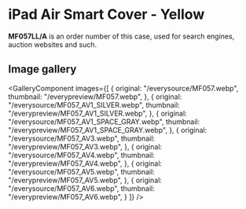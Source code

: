
# iPad Air Smart Cover - Yellow

<Callout type='info' emoji='👉🏻'>**MF057LL/A** is an order number of this case, used for search engines, auction websites and such.</Callout>

## Image gallery

<GalleryComponent
    images={[
      {
        original: "/everysource/MF057.webp",
        thumbnail: "/everypreview/MF057.webp",
      },
      {
        original: "/everysource/MF057_AV1_SILVER.webp",
        thumbnail: "/everypreview/MF057_AV1_SILVER.webp",
      },
      {
        original: "/everysource/MF057_AV1_SPACE_GRAY.webp",
        thumbnail: "/everypreview/MF057_AV1_SPACE_GRAY.webp",
      },
      {
        original: "/everysource/MF057_AV3.webp",
        thumbnail: "/everypreview/MF057_AV3.webp",
      },
      {
        original: "/everysource/MF057_AV4.webp",
        thumbnail: "/everypreview/MF057_AV4.webp",
      },
      {
        original: "/everysource/MF057_AV5.webp",
        thumbnail: "/everypreview/MF057_AV5.webp",
      },
      {
        original: "/everysource/MF057_AV6.webp",
        thumbnail: "/everypreview/MF057_AV6.webp",
      }
    ]}
  />
